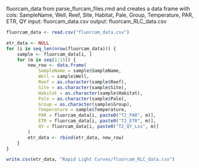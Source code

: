 fluorcam_data from parse_flurcam_files.rmd and creates a data frame with cols: 
SampleName, Well, Reef, Site, Habitat, Pale, Group, Temperature, PAR, ETR, QY
input: fluorcam_data.csv
output: fluorcam_RLC_data.csv

```r
fluorcam_data <- read.csv("fluorcam_data.csv")

etr_data <- NULL
for (i in seq_len(nrow(fluorcam_data))) {
    sample <- fluorcam_data[i, ]
    for (m in seq(1:15)) {
        new_row <- data.frame(
            SampleName = sample$SampleName,
            Well = sample$Well,
            Reef = as.character(sample$Reef),
            Site = as.character(sample$Site),
            Habitat = as.character(sample$Habitat),
            Pale = as.character(sample$Pale),
            Group = as.character(sample$Group),
            Temperature = sample$Temperature,
            PAR = fluorcam_data[i, paste0("T2_PAR", m)],
            ETR = fluorcam_data[i, paste0("T2_ETR", m)],
            QY = fluorcam_data[i, paste0("T2_QY_Lss", m)]
        )
        etr_data <- rbind(etr_data, new_row)
    }
}

write.csv(etr_data, "Rapid Light Curves/fluorcam_RLC_data.csv")
```

